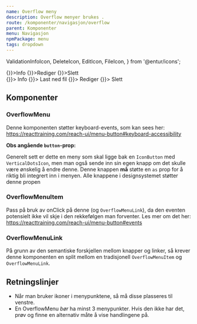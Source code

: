 ```yaml
---
name: Overflow meny
description: Overflow menyer brukes .
route: /komponenter/navigasjon/overflow
parent: Komponenter
menu: Navigasjon
npmPackage: menu
tags: dropdown
---
```


  ValidationInfoIcon,
  DeleteIcon,
  EditIcon,
  FileIcon,
} from '@entur/icons';

<PageHeader />

<Playground>
  <div>
    <OverflowMenu>
      <OverflowMenuItem onSelect={() => {}}>Info</OverflowMenuItem>
      <OverflowMenuItem onSelect={() => {}}>Rediger</OverflowMenuItem>
      <OverflowMenuItem onSelect={() => {}}>Slett</OverflowMenuItem>
    </OverflowMenu>
    <br />
    <OverflowMenu>
      <OverflowMenuItem onSelect={() => {}}>
        <ValidationInfoIcon inline />
        Info
      </OverflowMenuItem>
      <OverflowMenuItem onSelect={() => {}}>
        <FileIcon inline /> Last ned fil
      </OverflowMenuItem>
      <OverflowMenuItem onSelect={() => {}}>
        <EditIcon inline /> Rediger
      </OverflowMenuItem>
      <OverflowMenuItem onSelect={() => {}}>
        <DeleteIcon inline /> Slett
      </OverflowMenuItem>
    </OverflowMenu>
  </div>
</Playground>

## Komponenter

### OverflowMenu

<ImportStatement imports="OverflowMenu" />
<Props of={OverflowMenu} />

Denne komponenten støtter keyboard-events, som kan sees her: https://reacttraining.com/reach-ui/menu-button#keyboard-accessibility

**Obs angående `button`-prop:**

Generelt sett er dette en meny som skal ligge bak en `IconButton` med `VerticalDotsIcon`,
men man også sende inn sin egen knapp om det skulle være ønskelig å endre denne.
Denne knappen **må** støtte en `as` prop for å riktig bli integrert inn i menyen.
Alle knappene i designsystemet støtter denne propen

### OverflowMenuItem

<ImportStatement imports="OverflowMenuItem" />
<Props of={OverflowMenuItem} />

Pass på bruk av onClick på denne (og `OverflowMenuLink`), da den eventen potensielt ikke vil skje i den rekkefølgen man forventer.
Les mer om det her: https://reacttraining.com/reach-ui/menu-button#events

### OverflowMenuLink

<ImportStatement imports="OverflowMenuLink" />
<Props of={OverflowMenuLink} />

På grunn av den semantiske forskjellen mellom knapper og linker,
så krever denne komponenten en split mellom en tradisjonell `OverflowMenuItem` og `OverflowMenuLink`.

## Retningslinjer

- Når man bruker ikoner i menypunktene, så må disse plasseres til venstre.
- En OverflowMenu _bør_ ha minst 3 menypunkter. Hvis den ikke har det, prøv og finne en alternativ måte å vise handlingene på.
